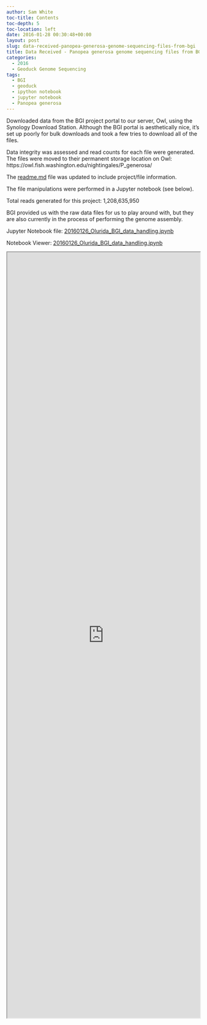 ```yaml
---
author: Sam White
toc-title: Contents
toc-depth: 5
toc-location: left
date: 2016-01-28 00:30:48+00:00
layout: post
slug: data-received-panopea-generosa-genome-sequencing-files-from-bgi
title: Data Received - Panopea generosa genome sequencing files from BGI
categories:
  - 2016
  - Geoduck Genome Sequencing
tags:
  - BGI
  - geoduck
  - ipython notebook
  - jupyter notebook
  - Panopea generosa
---
```


Downloaded data from the BGI project portal to our server, Owl, using the Synology Download Station. Although the BGI portal is aesthetically nice, it's set up poorly for bulk downloads and took a few tries to download all of the files.

Data integrity was assessed and read counts for each file were generated. The files were moved to their permanent storage location on Owl: https://owl.fish.washington.edu/nightingales/P_generosa/

The [readme.md](https://owl.fish.washington.edu/nightingales/P_generosa/readme.md) file was updated to include project/file information.

The file manipulations were performed in a Jupyter notebook (see below).



Total reads generated for this project: 1,208,635,950

BGI provided us with the raw data files for us to play around with, but they are also currently in the process of performing the genome assembly.



Jupyter Notebook file: [20160126_Olurida_BGI_data_handling.ipynb](https://eagle.fish.washington.edu/Arabidopsis/iPythonNotebooks/20160126_Pgenerosa_BGI_data_handling.ipynb)

Notebook Viewer: [20160126_Olurida_BGI_data_handling.ipynb](https://nbviewer.jupyter.org/url/eagle.fish.washington.edu/Arabidopsis/iPythonNotebooks/20160126_Pgenerosa_BGI_data_handling.ipynb)

<iframe src="https://nbviewer.jupyter.org/url/eagle.fish.washington.edu/Arabidopsis/iPythonNotebooks/20160126_Pgenerosa_BGI_data_handling.ipynb" width="100%" height="2000" scrolling="yes"></iframe>
